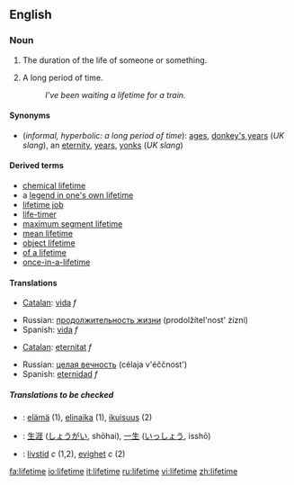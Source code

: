==English==
===Noun===
{{en-noun}}

#The duration of the life of someone or something.
#{{context|informal|hyperbolic}} A long period of time.
#:''I've been waiting a lifetime for a train.''

====Synonyms====
*(''informal, hyperbolic: a long period of time''): [[ages]], [[donkey's years]] (''UK slang''), an [[eternity]], [[years]], [[yonks]] (''UK slang'')

====Derived terms====
*[[chemical lifetime]]
*a [[legend in one's own lifetime]]
*[[lifetime job]]
*[[life-timer]]
*[[maximum segment lifetime]]
*[[mean lifetime]]
*[[object lifetime]]
*[[of a lifetime]]
*[[once-in-a-lifetime]]

====Translations====
{{trans-top|duration of the life of someone or something}}
*[[Catalan]]: [[vida#Catalan|vida]] ''f''
{{trans-mid}}
*Russian: [[продолжительность жизни]] (prodolžítel'nost' żízni) {{f}} 
*Spanish: [[vida#Spanish|vida]] ''f''
{{trans-bottom}}

{{trans-top|informal, hyperbolic: a long period of time}}
*[[Catalan]]: [[eternitat]] ''f''
{{trans-mid}}
*Russian: [[целая вечность]] (célaja v'éččnost') {{f}}
*Spanish: [[eternidad]] ''f''
{{trans-bottom}}

=====Translations to be checked=====
{{checktrans}}
*{{ttbc|Finnish}}: [[elämä]] (1), [[elinaika]] (1), [[ikuisuus]] (2)
*{{ttbc|Japanese}}: [[生涯]] ([[しょうがい]], shōhai), [[一生]] ([[いっしょう]], isshō)
*{{ttbc|Swedish}}: [[livstid]] ''c'' (1,2), [[evighet]] ''c'' (2)

[[fa:lifetime]]
[[io:lifetime]]
[[it:lifetime]]
[[ru:lifetime]]
[[vi:lifetime]]
[[zh:lifetime]]